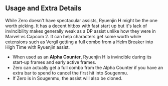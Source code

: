 ## Usage and Extra Details

While Zero doesn't have spectacular assists, Ryuenjin H might be the one worth picking. It has a decent hitbox with fast start up but it's lack of invincibility makes
generally weak as a DP assist unlike how they were in Marvel vs Capcom 2. It can help characters get some worth while extensions such as Vergil getting a full combo from a Helm Breaker
into High Time with Ryuenjin assist.

- When used as an **Alpha Counter**, Ryuenjin H is invincible during its start-up frames and early active frames.
- Zero can actually get a full combo from the Alpha Counter if you have an extra bar to spend to cancel the first hit into Sougenmu.
- If Zero is in Sougenmu, the assist will also be cloned.

